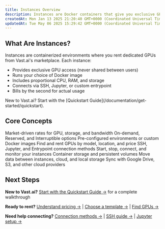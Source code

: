 ```yaml
---
title: Instances Overview
description: Instances are Docker containers that give you exclusive GPU access for training, inference, and development. Pay by the second, connect via SSH or Jupyter.
createdAt: Mon Jan 13 2025 21:20:40 GMT+0000 (Coordinated Universal Time)
updatedAt: Tue May 06 2025 15:29:42 GMT+0000 (Coordinated Universal Time)
---
```


## What Are Instances?

Instances are containerized environments where you rent dedicated GPUs from Vast.ai's marketplace. Each instance:

- Provides exclusive GPU access (never shared between users)
- Runs your choice of Docker image
- Includes proportional CPU, RAM, and storage
- Connects via SSH, Jupyter, or custom entrypoint
- Bills by the second for actual usage

<Tip>
New to Vast.ai? Start with the [Quickstart Guide](/documentation/get-started/quickstart).
</Tip>

## Core Concepts

<CardGroup cols={2}>

<Card title="Pricing" href="/documentation/instances/pricing" icon="dollar-sign">
Market-driven rates for GPU, storage, and bandwidth
</Card>

<Card title="Instance Types" href="/documentation/instances/choosing/instance-types" icon="layer-group">
On-demand, Reserved, and Interruptible options
</Card>

<Card title="Templates" href="/documentation/templates/introduction" icon="cube">
Pre-configured environments or custom Docker images
</Card>

<Card title="Find & Rent" href="/documentation/instances/choosing/find-and-rent" icon="search">
Find and rent GPUs by model, location, and price
</Card>

<Card title="Connect to Instances" href="/documentation/instances/connect/overview" icon="plug">
SSH, Jupyter, and Entrypoint connection methods
</Card>

<Card title="Managing Instances" href="/documentation/instances/manage-instances" icon="sliders">
Start, stop, connect, and monitor your instances
</Card>

<Card title="Storage" href="/documentation/instances/storage/types" icon="database">
Container storage and persistent volumes
</Card>

<Card title="Data Movement" href="/documentation/instances/storage/data-movement" icon="arrows">
Move data between instances, cloud, and local storage
</Card>

<Card title="Cloud Sync" href="/documentation/instances/storage/cloud-sync" icon="cloud">
Sync with Google Drive, S3, and other cloud providers
</Card>

</CardGroup>

## Next Steps

**New to Vast.ai?**
[Start with the Quickstart Guide →](/documentation/get-started/quickstart) for a complete walkthrough

**Ready to rent?**
[Understand pricing →](/documentation/instances/pricing) | [Choose a template →](/documentation/templates/introduction) | [Find GPUs →](/documentation/instances/choosing/find-and-rent)

**Need help connecting?**
[Connection methods →](/documentation/instances/connect/overview) | [SSH guide →](/documentation/instances/connect/ssh) | [Jupyter setup →](/documentation/instances/connect/jupyter)
